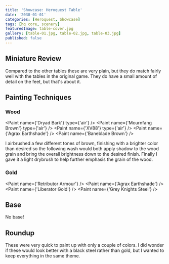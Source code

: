 ```yaml
---
title: 'Showcase: Heroquest Table'
date: '2030-01-01'
categories: [Heroquest, Showcase]
tags: [hq core, scenery]
featuredImage: table-cover.jpg
gallery: [table-01.jpg, table-02.jpg, table-03.jpg]
published: false
---
```



## Miniature Review

Compared to the other tables these are very plain, but they do match fairly well with the tables in the original game.
They do have a small amount of detail on the feet, but that's about it.

## Painting Techniques

### Wood

<Paint name={'Dryad Bark'} type={'air'} />
<Paint name={'Mournfang Brown'} type={'air'} />
<Paint name={'XV88'} type={'air'} />
<Paint name={'Agrax Earthshade'} />
<Paint name={'Baneblade Brown'} />

I airbrushed a few different tones of brown, finishing with a brighter color than desired so the following wash
would both apply shadow to the wood grain and bring the overall brightness down to the desired finish.
Finally I gave it a light drybrush to help further emphasis the grain of the wood.

### Gold

<Paint name={'Retributor Armour'} />
<Paint name={'Agrax Earthshade'} />
<Paint name={'Liberator Gold'} />
<Paint name={'Grey Knights Steel'} />

## Base

No base!

## Roundup

These were very quick to paint up with only a couple of colors. I did wonder if these would look better with a black
steel rather than gold, but I wanted to keep everything in the same theme.
